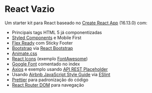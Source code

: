 React Vazio
===========

Um starter kit para React baseado no [Create React App](https://github.com/facebook/create-react-app) (16.13.0) com:

* Principais tags HTML 5 já componentizadas
* [Styled Components](https://github.com/styled-components/styled-components) e Mobile First 
* [Flex Ready](https://yoksel.github.io/flex-cheatsheet/#justify-content) com Sticky Footer
* [Bootstrap](https://getbootstrap.com/) via [React Bootstrap](https://react-bootstrap.github.io/)
* [Animate.css](https://daneden.github.io/animate.css/)
* [React Icons](https://github.com/react-icons/react-icons) (exemplo [FontAwesome](https://fontawesome.com/))
* [Google Font](https://fonts.google.com/) comentado no index
* [Axios](https://github.com/axios/axios) e exemplo usando [API REST Placeholder](https://jsonplaceholder.typicode.com)
* Usando [Airbnb JavaScript Style Guide](https://github.com/airbnb/javascript) via [ESlint](https://github.com/eslint)
* [Prettier](https://github.com/prettier/prettier) para padronização do código
* [React Router DOM](https://github.com/ReactTraining/react-router/tree/master/packages/react-router-dom) para navegação

